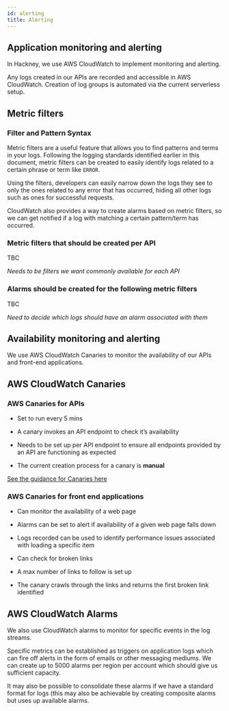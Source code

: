 ```yaml
---
id: alerting
title: Alerting
---
```



<TextToSpeech />


## Application monitoring and alerting

In Hackney, we use AWS CloudWatch to implement monitoring and alerting.

Any logs created in our APIs are recorded and accessible in AWS CloudWatch. Creation of log groups is automated via the current serverless setup.


## Metric filters

### Filter and Pattern Syntax

Metric filters are a useful feature that allows you to find patterns and terms in your logs. Following the logging standards identified earlier in this document, metric filters can be created to easily identify logs related to a certain phrase or term like `ERROR`.

Using the filters, developers can easily narrow down the logs they see to only the ones related to any error that has occurred, hiding all other logs such as ones for successful requests.

CloudWatch also provides a way to create alarms based on metric filters, so we can get notified if a log with matching a certain pattern/term has occurred.

### Metric filters that should be created per API

TBC

_Needs to be filters we want commonly available for each API_

### Alarms should be created for the following metric filters

TBC

_Need to decide which logs should have an alarm associated with them_

## Availability monitoring and alerting

We use AWS CloudWatch Canaries to monitor the availability of our APIs and front-end applications.


## AWS CloudWatch Canaries

### AWS Canaries for APIs

- Set to run every 5 mins

- A canary invokes an API endpoint to check it’s availability

- Needs to be set up per API endpoint to ensure all endpoints provided by an API are functioning as expected

- The current creation process for a canary is **manual**

[See the guidance for Canaries here](/uptime_monitoring)

### AWS Canaries for front end applications

- Can monitor the availability of a web page

- Alarms can be set to alert if availability of a given web page falls down

- Logs recorded can be used to identify performance issues associated with loading a specific item

- Can check for broken links

- A max number of links to follow is set up

- The canary crawls through the links and returns the first broken link identified

## AWS CloudWatch Alarms

We also use CloudWatch alarms to monitor for specific events in the log streams.

Specific metrics can be established as triggers on application logs which can fire off alerts in the form of emails or other messaging mediums.  We can create up to 5000 alarms per region per account which should give us sufficient capacity.

It may also be possible to consolidate these alarms if we have a standard format for logs (this may also be achievable by creating composite alarms but uses up available alarms.
